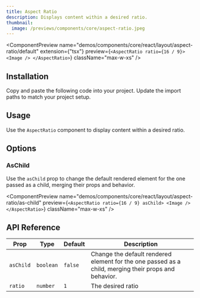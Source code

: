 ```yaml
---
title: Aspect Ratio
description: Displays content within a desired ratio.
thumbnail:
  image: /previews/components/core/aspect-ratio.jpeg
---
```


<ComponentPreview
  name="demos/components/core/react/layout/aspect-ratio/default"
  extension={"tsx"}
  preview={`<AspectRatio ratio={16 / 9}>
  <Image />
</AspectRatio>`}
  className="max-w-xs"
/>

## Installation

<Steps>
  <Step>Copy and paste the following code into your project.</Step>
  <ComponentSource name={["components/core/default/react/layout/aspect-ratio"]} extension={["tsx"]}/>
  <Step>Update the import paths to match your project setup.</Step>
</Steps>

## Usage

Use the `AspectRatio` component to display content within a desired ratio.

## Options

### AsChild

Use the `asChild` prop to change the default rendered element for the one passed as a child, merging their props and behavior.

<ComponentPreview
  name="demos/components/core/react/layout/aspect-ratio/as-child"
  preview={`<AspectRatio ratio={16 / 9} asChild>
  <Image />
</AspectRatio>`}
  className="max-w-xs"
/>

## API Reference

| Prop      | Type      | Default | Description                                                                                          |
| --------- | --------- | ------- | ---------------------------------------------------------------------------------------------------- |
| `asChild` | `boolean` | `false` | Change the default rendered element for the one passed as a child, merging their props and behavior. |
| `ratio`   | `number`  | `1`     | The desired ratio                                                                                    |